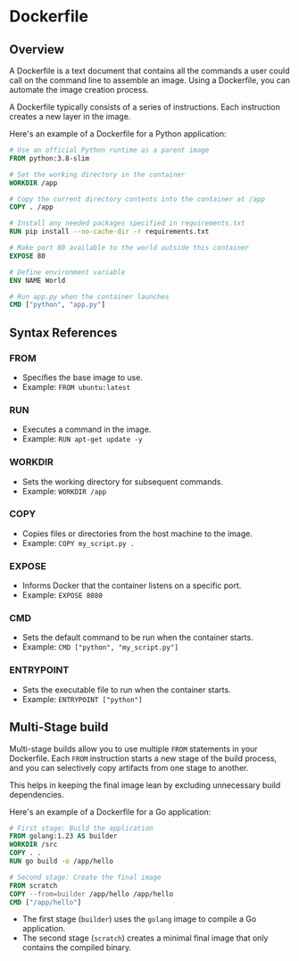 # Dockerfile

## Overview

A Dockerfile is a text document that contains all the commands a user could call on the command line to assemble an image. Using a Dockerfile, you can automate the image creation process. 

A Dockerfile typically consists of a series of instructions. Each instruction creates a new layer in the image. 

Here's an example of a Dockerfile for a Python application:
```dockerfile
# Use an official Python runtime as a parent image
FROM python:3.8-slim

# Set the working directory in the container
WORKDIR /app

# Copy the current directory contents into the container at /app
COPY . /app

# Install any needed packages specified in requirements.txt
RUN pip install --no-cache-dir -r requirements.txt

# Make port 80 available to the world outside this container
EXPOSE 80

# Define environment variable
ENV NAME World

# Run app.py when the container launches
CMD ["python", "app.py"]
```


## Syntax References

### FROM
- Specifies the base image to use.
- Example: `FROM ubuntu:latest`

### RUN
- Executes a command in the image.
- Example: `RUN apt-get update -y`

### WORKDIR
- Sets the working directory for subsequent commands.
- Example: `WORKDIR /app`

### COPY
- Copies files or directories from the host machine to the image.
- Example: `COPY my_script.py .`

### EXPOSE
- Informs Docker that the container listens on a specific port.
- Example: `EXPOSE 8080`

### CMD
- Sets the default command to be run when the container starts.
- Example: `CMD ["python", "my_script.py"]`

### ENTRYPOINT
- Sets the executable file to run when the container starts.
- Example: `ENTRYPOINT ["python"]`


## Multi-Stage build

Multi-stage builds allow you to use multiple `FROM` statements in your Dockerfile. Each `FROM` instruction starts a new stage of the build process, and you can selectively copy artifacts from one stage to another. 

This helps in keeping the final image lean by excluding unnecessary build dependencies.

Here's an example of a Dockerfile for a Go application:
```dockerfile
# First stage: Build the application
FROM golang:1.23 AS builder
WORKDIR /src
COPY . .
RUN go build -o /app/hello

# Second stage: Create the final image
FROM scratch
COPY --from=builder /app/hello /app/hello
CMD ["/app/hello"]
```
- The first stage (`builder`) uses the `golang` image to compile a Go application.
- The second stage (`scratch`) creates a minimal final image that only contains the compiled binary.
